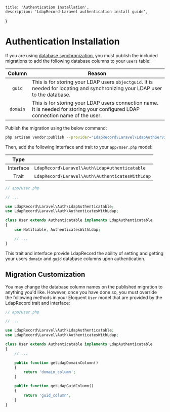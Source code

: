     title: 'Authentication Installation',
    description: 'LdapRecord-Laravel authentication install guide',
}


# Authentication Installation

If you are using [database synchronization](/docs/laravel/v1/auth#database), you must publish the
included migrations to add the following database columns to your `users` table:

|  Column  | Reason                                                                                                                          |
| :------: | ------------------------------------------------------------------------------------------------------------------------------- |
|  `guid`  | This is for storing your LDAP users `objectguid`. It is needed for locating and synchronizing your LDAP user to the database.   |
| `domain` | This is for storing your LDAP users connection name. It is needed for storing your configured LDAP connection name of the user. |

Publish the migration using the below command:

```bash
php artisan vendor:publish --provider="LdapRecord\Laravel\LdapAuthServiceProvider"
```

Then, add the following interface and trait to your `app/User.php` model:

|   Type    |                                                 |
| :-------: | ----------------------------------------------- |
| Interface | `LdapRecord\Laravel\Auth\LdapAuthenticatable`   |
|   Trait   | `LdapRecord\Laravel\Auth\AuthenticatesWithLdap` |

```php
// app/User.php

// ...

use LdapRecord\Laravel\Auth\LdapAuthenticatable;
use LdapRecord\Laravel\Auth\AuthenticatesWithLdap;

class User extends Authenticatable implements LdapAuthenticatable
{
    use Notifiable, AuthenticatesWithLdap;

    // ...
}
```

This trait and interface provide LdapRecord the ability of setting and getting your users
`domain` and `guid` database columns upon authentication.

## Migration Customization

You may change the database column names on the published migration to anything you'd like.
However, once you have done so, you must override the following methods in your Eloquent
`User` model that are provided by the LdapRecord trait and interface:

```php
// app/User.php

// ...

use LdapRecord\Laravel\Auth\LdapAuthenticatable;
use LdapRecord\Laravel\Auth\AuthenticatesWithLdap;

class User extends Authenticatable implements LdapAuthenticatable
{
    // ...

    public function getLdapDomainColumn()
    {
        return 'domain_column';
    }

    public function getLdapGuidColumn()
    {
        return 'guid_column';
    }
}
```
